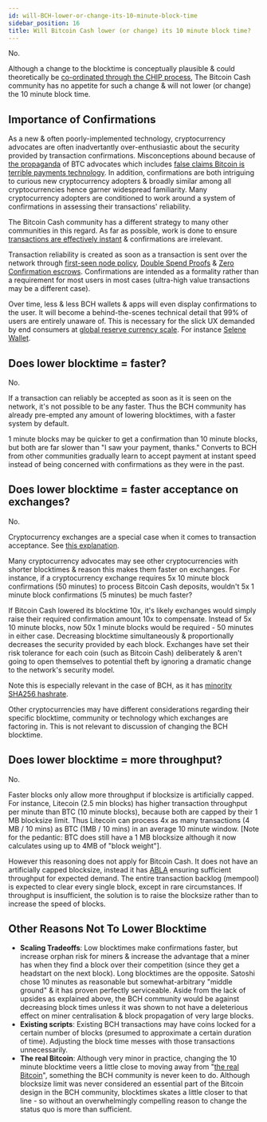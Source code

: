```yaml
---
id: will-BCH-lower-or-change-its-10-minute-block-time
sidebar_position: 16
title: Will Bitcoin Cash lower (or change) its 10 minute block time?
---
```


No.

Although a change to the blocktime is conceptually plausible & could theoretically be [co-ordinated through the CHIP process](/faqs/Decentralisation/how-does-BCH-governance-work), The Bitcoin Cash community has no appetite for such a change & will not lower (or change) the 10 minute block time.

## Importance of Confirmations

As a new & often poorly-implemented technology, cryptocurrency advocates are often inadvertantly over-enthusiastic about the security provided by transaction confirmations. Misconceptions abound because of [the propaganda](/faqs/BCH-vs-BTC/why-is-there-so-much-propaganda-in-btc) of BTC advocates which includes [false claims Bitcoin is terrible payments technology](/faqs/Tech/what-is-0-conf#btc-misconceptions). In addition, confirmations are both intriguing to curious new cryptocurrency adopters & broadly similar among all cryptocurrencies hence garner widespread familiarity. Many cryptocurrency adopters are conditioned to work around a system of confirmations in assessing their transactions' reliability.

The Bitcoin Cash community has a different strategy to many other communities in this regard. As far as possible, work is done to ensure [transactions are effectively instant](/faqs/Tech/what-is-0-conf) & confirmations are irrelevant.

Transaction reliability is created as soon as a transaction is sent over the network through [first-seen node policy](/faqs/Tech/what-is-0-conf), [Double Spend Proofs](/faqs/Tech/what-is-0-conf#double-spend-proofs-dsps) & [Zero Confirmation escrows](/faqs/Tech/what-is-0-conf#zero-confirmation-escrows-zces). Confirmations are intended as a formality rather than a requirement for most users in most cases (ultra-high value transactions may be a different case).

Over time, less & less BCH wallets & apps will even display confirmations to the user. It will become a behind-the-scenes technical detail that 99% of users are entirely unaware of. This is necessary for the slick UX demanded by end consumers at [global reserve currency scale](/faqs/Global-Reserve-Currency/what-do-you-mean-global-reserve-currency). For instance [Selene Wallet](/episodes/82).

## Does lower blocktime = faster?

No.

If a transaction can reliably be accepted as soon as it is seen on the network, it's not possible to be any faster. Thus the BCH community has already pre-empted any amount of lowering blocktimes, with a faster system by default.

1 minute blocks may be quicker to get a confirmation than 10 minute blocks, but both are far slower than "I saw your payment, thanks." Converts to BCH from other communities gradually learn to accept payment at instant speed instead of being concerned with confirmations as they were in the past.

## Does lower blocktime = faster acceptance on exchanges?

No.

Cryptocurrency exchanges are a special case when it comes to transaction acceptance. See [this explanation](/faqs/Tech/what-is-0-conf#cryptocurrency-exchanges).

Many cryptocurrency advocates may see other cryptocurrencies with shorter blocktimes & reason this makes them faster on exchanges. For instance, if a cryptocurrency exchange requires 5x 10 minute block confirmations (50 minutes) to process Bitcoin Cash deposits, wouldn't 5x 1 minute block confirmations (5 minutes) be much faster?

If Bitcoin Cash lowered its blocktime 10x, it's likely exchanges would simply raise their required confirmation amount 10x to compensate. Instead of 5x 10 minute blocks, now 50x 1 minute blocks would be required - 50 minutes in either case. Decreasing blocktime simultaneously & proportionally decreases the security provided by each block. Exchanges have set their risk tolerance for each coin (such as Bitcoin Cash) deliberately & aren't going to open themselves to potential theft by ignoring a dramatic change to the network's security model.

Note this is especially relevant in the case of BCH, as it has [minority SHA256 hashrate](/faqs/BCH-vs-BTC/is-low-hashrate-a-problem).

Other cryptocurrencies may have different considerations regarding their specific blocktime, community or technology which exchanges are factoring in. This is not relevant to discussion of changing the BCH blocktime.

## Does lower blocktime = more throughput?

No.

Faster blocks only allow more throughput if blocksize is artificially capped. For instance, Litecoin (2.5 min blocks) has higher transaction throughput per minute than BTC (10 minute blocks), because both are capped by their 1 MB blocksize limit. Thus Litecoin can process 4x as many transactions (4 MB / 10 mins) as BTC (1MB / 10 mins) in an average 10 minute window. [Note for the pedantic: BTC does still have a 1 MB blocksize although it now calculates using up to 4MB of "block weight"].

However this reasoning does not apply for Bitcoin Cash. It does not have an artificially capped blocksize, instead it has [ABLA](/faqs/BCH/what-is-the-maximum-bch-blocksize) ensuring sufficient throughput for expected demand. The entire transaction backlog (mempool) is expected to clear every single block, except in rare circumstances. If throughput is insufficient, the solution is to raise the blocksize rather than to increase the speed of blocks.

## Other Reasons Not To Lower Blocktime

- **Scaling Tradeoffs**: Low blocktimes make confirmations faster, but increase orphan risk for miners & increase the advantage that a miner has when they find a block over their competition (since they get a headstart on the next block). Long blocktimes are the opposite. Satoshi chose 10 minutes as reasonable but somewhat-arbitrary "middle ground" & it has proven perfectly serviceable. Aside from the lack of upsides as explained above, the BCH community would be against decreasing block times unless it was shown to not have a deleterious effect on miner centralisation & block propagation of very large blocks.
- **Existing scripts**: Existing BCH transactions may have coins locked for a certain number of blocks (presumed to approximate a certain duration of time). Adjusting the block time messes with those transactions unnecessarily.
- **The real Bitcoin**: Although very minor in practice, changing the 10 minute blocktime veers a little close to moving away from "[the real Bitcoin](/faqs/BCH-vs-BTC/is-bch-the-real-bitcoin)", something the BCH community is never keen to do. Although blocksize limit was never considered an essential part of the Bitcoin design in the BCH community, blocktimes skates a little closer to that line - so without an overwhelmingly compelling reason to change the status quo is more than sufficient.